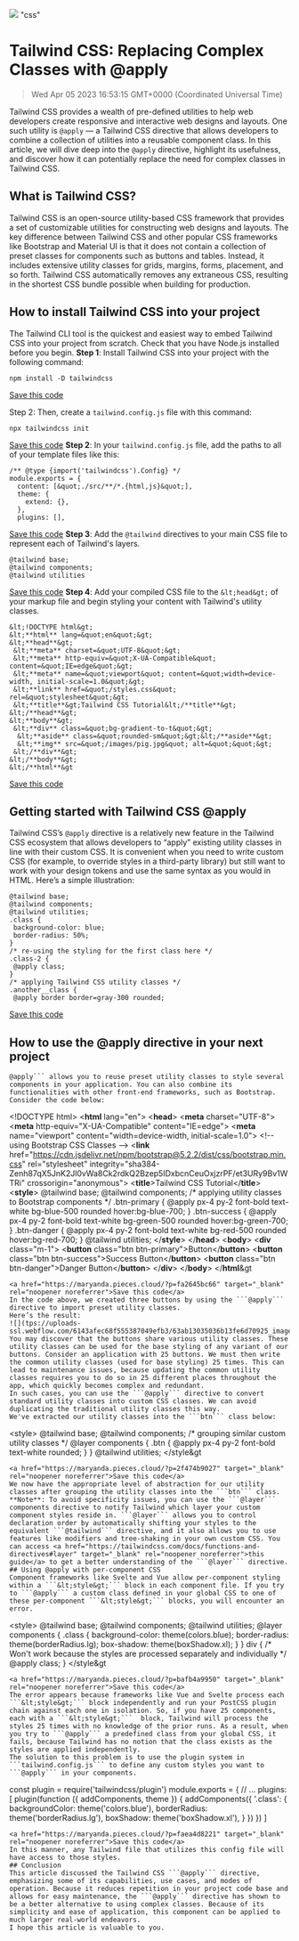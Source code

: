 ![](https://uploads-ssl.webflow.com/6143afec68f555387049efb3/63dd615c2056c361593d8c98_tailwindcss_805333c2a934cda70012faa8a5fb30ac_2000.jpeg)
"css"
# Tailwind CSS: Replacing Complex Classes with @apply
> Wed Apr 05 2023 16:53:15 GMT+0000 (Coordinated Universal Time)

Tailwind CSS provides a wealth of pre-defined utilities to help web developers create responsive and interactive web designs and layouts. One such utility is ```@apply``` — a Tailwind CSS directive that allows developers to combine a collection of utilities into a reusable component class. In this article, we will dive deep into the ```@apply``` directive, highlight its usefulness, and discover how it can potentially replace the need for complex classes in Tailwind CSS.

## What is Tailwind CSS?
Tailwind CSS is an open-source utility-based CSS framework that provides a set of customizable utilities for constructing web designs and layouts.
The key difference between Tailwind CSS and other popular CSS frameworks like Bootstrap and Material UI is that it does not contain a collection of preset classes for components such as buttons and tables. Instead, it includes extensive utility classes for grids, margins, forms, placement, and so forth.
Tailwind CSS automatically removes any extraneous CSS, resulting in the shortest CSS bundle possible when building for production.

## How to install Tailwind CSS into your project
The Tailwind CLI tool is the quickest and easiest way to embed Tailwind CSS into your project from scratch. Check that you have Node.js installed before you begin.
**Step 1**: Install Tailwind CSS into your project with the following command:

```
npm install -D tailwindcss
```


<p><a href="https://maryanda.pieces.cloud/?p=ba1446949e" target="_blank" rel="noopener noreferrer">Save this code</a>

Step 2: Then, create a ```tailwind.config.js``` file with this command:

```
npx tailwindcss init
```
<a href="https://maryanda.pieces.cloud/?p=56514faa4e" target="_blank" rel="noopener noreferrer">Save this code</a>
**Step 2**: In your ```tailwind.config.js``` file, add the paths to all of your template files like this:
```
/** @type {import('tailwindcss').Config} */
module.exports = {
  content: [&quot;./src/**/*.{html,js}&quot;],
  theme: {
    extend: {},
  },
  plugins: [],

```
<a href="https://maryanda.pieces.cloud/?p=59b84c9436" target="_blank" rel="noopener noreferrer">Save this code</a>
**Step 3**: Add the ```@tailwind``` directives to your main CSS file to represent each of Tailwind's layers.
```
@tailwind base;
@tailwind components;
@tailwind utilities
```
<a href="https://maryanda.pieces.cloud/?p=7df64e9ef4" target="_blank" rel="noopener noreferrer">Save this code</a>
**Step 4**: Add your compiled CSS file to the ```&lt;head&gt;``` of your markup file and begin styling your content with Tailwind's utility classes.
```
&lt;!DOCTYPE html&gt;
&lt;**html** lang=&quot;en&quot;&gt;
&lt;**head**&gt;
 &lt;**meta** charset=&quot;UTF-8&quot;&gt;
 &lt;**meta** http-equiv=&quot;X-UA-Compatible&quot; content=&quot;IE=edge&quot;&gt;
 &lt;**meta** name=&quot;viewport&quot; content=&quot;width=device-width, initial-scale=1.0&quot;&gt;
 &lt;**link** href=&quot;/styles.css&quot; rel=&quot;stylesheet&quot;&gt;
 &lt;**title**&gt;Tailwind CSS Tutorial&lt;/**title**&gt;
&lt;/**head**&gt;
&lt;**body**&gt;
 &lt;**div** class=&quot;bg-gradient-to-t&quot;&gt;
  &lt;**aside** class=&quot;rounded-sm&quot;&gt;&lt;/**aside**&gt;
  &lt;**img** src=&quot;/images/pig.jpg&quot; alt=&quot;&quot;&gt;
 &lt;/**div**&gt;
&lt;/**body**&gt;
&lt;/**html**&gt
```
<a href="https://maryanda.pieces.cloud/?p=ea0940b9a8" target="_blank" rel="noopener noreferrer">Save this code</a>
## Getting started with Tailwind CSS @apply
Tailwind CSS’s ```@apply``` directive is a relatively new feature in the Tailwind CSS ecosystem that allows developers to “apply” existing utility classes in line with their custom CSS. It is convenient when you need to write custom CSS (for example, to override styles in a third-party library) but still want to work with your design tokens and use the same syntax as you would in HTML.
Here’s a simple illustration:
```
@tailwind base;
@tailwind components;
@tailwind utilities;
.class {
 background-color: blue;
 border-radius: 50%;
}
/* re-using the styling for the first class here */
.class-2 {
 @apply class;
}
/* applying Tailwind CSS utility classes */
.another__class {
 @apply border border=gray-300 rounded;

```
<a href="https://maryanda.pieces.cloud/?p=49594b8552" target="_blank" rel="noopener noreferrer">Save this code</a>
## How to use the @apply directive in your next project
```
@apply``` allows you to reuse preset utility classes to style several components in your application. You can also combine its functionalities with other front-end frameworks, such as Bootstrap.
Consider the code below:
```
&lt;!DOCTYPE html&gt;
&lt;**html** lang=&quot;en&quot;&gt;
&lt;**head**&gt;
 &lt;**meta** charset=&quot;UTF-8&quot;&gt;
 &lt;**meta** http-equiv=&quot;X-UA-Compatible&quot; content=&quot;IE=edge&quot;&gt;
 &lt;**meta** name=&quot;viewport&quot; content=&quot;width=device-width, initial-scale=1.0&quot;&gt;
 &lt;!-- using Bootstrap CSS Classes --&gt;
 &lt;**link** href=&quot;https://cdn.jsdelivr.net/npm/bootstrap@5.2.2/dist/css/bootstrap.min.css&quot; rel=&quot;stylesheet&quot; integrity=&quot;sha384-Zenh87qX5JnK2Jl0vWa8Ck2rdkQ2Bzep5IDxbcnCeuOxjzrPF/et3URy9Bv1WTRi&quot; crossorigin=&quot;anonymous&quot;&gt;
 &lt;**title**&gt;Tailwind CSS Tutorial&lt;/**title**&gt;
 &lt;**style**&gt;
        @tailwind base;
        @tailwind components;
        /* applying utility classes to Bootstrap components */
        .btn-primary {
        @apply px-4 py-2 font-bold text-white bg-blue-500 rounded hover:bg-blue-700;
        }
        .btn-success {
        @apply px-4 py-2 font-bold text-white bg-green-500 rounded hover:bg-green-700;
        }
        .btn-danger {
        @apply px-4 py-2 font-bold text-white bg-red-500 rounded hover:bg-red-700;
        }
        @tailwind utilities;
 &lt;/**style**&gt;
&lt;/**head**&gt;
&lt;**body**&gt;
 &lt;**div** class=&quot;m-1&quot;&gt;
 &lt;**button** class=&quot;btn btn-primary&quot;&gt;Button&lt;/**button**&gt;
 &lt;**button** class=&quot;btn btn-success&quot;&gt;Success Button&lt;/**button**&gt;
 &lt;**button** class=&quot;btn btn-danger&quot;&gt;Danger Button&lt;/**button**&gt;
 &lt;/**div**&gt;
&lt;/**body**&gt;
&lt;/**html**&gt
```
<a href="https://maryanda.pieces.cloud/?p=fa2645bc66" target="_blank" rel="noopener noreferrer">Save this code</a>
In the code above, we created three buttons by using the ```@apply``` directive to import preset utility classes.
Here’s the result:
![](tps://uploads-ssl.webflow.com/6143afec68f555387049efb3/63ab13035036b13fe6d70925_image1_61391d9259e4dfd1acbb047c33d2ec85_800.p)
You may discover that the buttons share various utility classes. These utility classes can be used for the base styling of any variant of our buttons. Consider an application with 25 buttons. We must then write the common utility classes (used for base styling) 25 times. This can lead to maintenance issues, because updating the common utility classes requires you to do so in 25 different places throughout the app, which quickly becomes complex and redundant.
In such cases, you can use the ```@apply``` directive to convert standard utility classes into custom CSS classes. We can avoid duplicating the traditional utility classes this way.
We've extracted our utility classes into the ```btn``` class below:
```
&lt;style&gt;
 @tailwind base;
 @tailwind components;
        /* grouping similar custom utility classes */
 @layer components {
        .btn {
 @apply px-4 py-2 font-bold text-white rounded;
        }
      }
 @tailwind utilities;
 &lt;/style&gt
```
<a href="https://maryanda.pieces.cloud/?p=2f474b9027" target="_blank" rel="noopener noreferrer">Save this code</a>
We now have the appropriate level of abstraction for our utility classes after grouping the utility classes into the ```btn``` class.
**Note**: To avoid specificity issues, you can use the ```@layer``` components directive to notify Tailwind which layer your custom component styles reside in. ```@layer``` allows you to control declaration order by automatically shifting your styles to the equivalent ```@tailwind``` directive, and it also allows you to use features like modifiers and tree-shaking in your own custom CSS. You can access <a href="https://tailwindcss.com/docs/functions-and-directives#layer" target="_blank" rel="noopener noreferrer">this guide</a> to get a better understanding of the ```@layer``` directive.
## Using @apply with per-component CSS
Component frameworks like Svelte and Vue allow per-component styling within a ```&lt;style&gt;``` block in each component file. If you try to ```@apply``` a custom class defined in your global CSS to one of these per-component ```&lt;style&gt;``` blocks, you will encounter an error.
```
&lt;style&gt;
 @tailwind base;
 @tailwind components;
 @tailwind utilities;
 @layer components {
        .class {
            background-color: theme(colors.blue);
            border-radius: theme(borderRadius.lg);
            box-shadow: theme(boxShadow.xl);
        }
}
        div {
 /* Won't work because the styles are processed separately and individually */
 @apply class;
        }
    &lt;/style&gt
```
<a href="https://maryanda.pieces.cloud/?p=bafb4a9950" target="_blank" rel="noopener noreferrer">Save this code</a>
The error appears because frameworks like Vue and Svelte process each ```&lt;style&gt;``` block independently and run your PostCSS plugin chain against each one in isolation. So, if you have 25 components, each with a ```&lt;style&gt;```  block, Tailwind will process the styles 25 times with no knowledge of the prior runs. As a result, when you try to ```@apply``` a predefined class from your global CSS, it fails, because Tailwind has no notion that the class exists as the styles are applied independently.
The solution to this problem is to use the plugin system in ```tailwind.config.js``` to define any custom styles you want to ```@apply``` in your components.
```
const plugin = require('tailwindcss/plugin')
module.exports = {
 // ...
  plugins: [
    plugin(function ({ addComponents, theme }) {
      addComponents({
 '.class': {
          backgroundColor: theme('colors.blue'),
          borderRadius: theme('borderRadius.lg'),
          boxShadow: theme('boxShadow.xl'),
        }
      })
    })
  ]

```
<a href="https://maryanda.pieces.cloud/?p=faea4d8221" target="_blank" rel="noopener noreferrer">Save this code</a>
In this manner, any Tailwind file that utilizes this config file will have access to those styles.
## Conclusion
This article discussed the Tailwind CSS ```@apply``` directive, emphasizing some of its capabilities, use cases, and modes of operation. Because it reduces repetition in your project code base and allows for easy maintenance, the ```@apply``` directive has shown to be a better alternative to using complex classes. Because of its simplicity and ease of application, this component can be applied to much larger real-world endeavors.
I hope this article is valuable to you.
